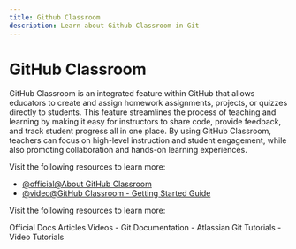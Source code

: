 ```yaml
---
title: Github Classroom
description: Learn about Github Classroom in Git
---
```


# GitHub Classroom

GitHub Classroom is an integrated feature within GitHub that allows educators to create and assign homework assignments, projects, or quizzes directly to students. This feature streamlines the process of teaching and learning by making it easy for instructors to share code, provide feedback, and track student progress all in one place. By using GitHub Classroom, teachers can focus on high-level instruction and student engagement, while also promoting collaboration and hands-on learning experiences.

Visit the following resources to learn more:

- [@official@About GitHub Classroom](https://docs.github.com/en/education/manage-coursework-with-github-classroom/get-started-with-github-classroom/about-github-classroom)
- [@video@GitHub Classroom - Getting Started Guide](https://www.youtube.com/watch?v=xVVeqIDgCvM&list=PLIRjfNq867bewk3ZGV6Z7a16YDNRCpK3u)

Visit the following resources to learn more:

<Tabs defaultValue="official">
<TabsList>
<TabsTrigger value="official">Official Docs</TabsTrigger>
<TabsTrigger value="article">Articles</TabsTrigger>
<TabsTrigger value="video">Videos</TabsTrigger>
</TabsList>

<TabsContent value="official">
- <Link href="https://git-scm.com/docs">Git Documentation</Link>
</TabsContent>
<TabsContent value="article">
- <Link href="https://www.atlassian.com/git/tutorials">Atlassian Git Tutorials</Link>
</TabsContent>
<TabsContent value="video">
- <Link href="https://www.youtube.com/results?search_query=git+github-classroom+tutorial">Video Tutorials</Link>
</TabsContent>
</Tabs>

<Outlet path="5-github/basics/github-classroom" />
